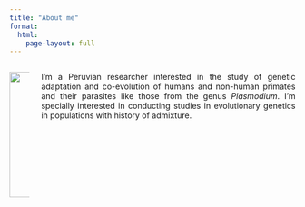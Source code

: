 ```yaml
---
title: "About me"
format:
  html:
    page-layout: full
---
```


::::: columns
::: {.column width="30%"}
![](images/Americana-02.jpg){width="221"}
:::

::: {.column width="70%" style="text-align:justify"}
I'm a Peruvian researcher interested in the study of genetic adaptation and co-evolution of humans and non-human primates and their parasites like those from the genus *Plasmodium*. I'm specially interested in conducting studies in evolutionary genetics in populations with history of admixture.
:::
:::::
